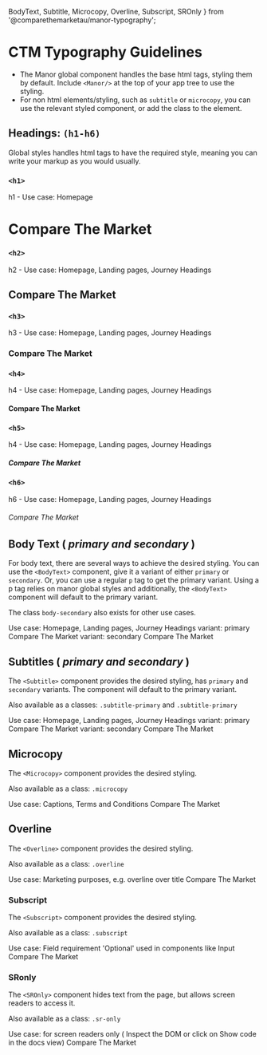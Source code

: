   BodyText,
  Subtitle,
  Microcopy,
  Overline,
  Subscript,
  SROnly
} from '@comparethemarketau/manor-typography';

<Meta title="Foundation/Typography" />

# CTM Typography Guidelines

* The Manor global component handles the base html tags, styling them by default. Include `<Manor/>` at the top of your app tree to use the styling.
* For non html elements/styling, such as `subtitle` or `microcopy`, you can use the relevant styled component, or add the class to the element.

## Headings: `(h1-h6)`

Global styles handles html tags to have the required style, meaning you can write your markup as you would usually.

### `<h1>`
<Preview>
  <Story name="h1">
    <DemoContainer>
      <Overline>h1 - Use case: Homepage</Overline>
      <h1>Compare The Market</h1>
    </DemoContainer>
  </Story>
</Preview>

### `<h2>`

<Preview>
  <Story name="h2">
    <DemoContainer>
      <Overline>h2 - Use case: Homepage, Landing pages, Journey Headings</Overline>
      <h2>Compare The Market</h2>
    </DemoContainer>
  </Story>
</Preview>

### `<h3>`

<Preview>
  <Story name="h3">
    <DemoContainer>
      <Overline>h3 - Use case: Homepage, Landing pages, Journey Headings</Overline>
      <h3>Compare The Market</h3>
    </DemoContainer>
  </Story>
</Preview>

### `<h4>`

<Preview>
  <Story name="h4">
    <DemoContainer>
      <Overline>h4 - Use case: Homepage, Landing pages, Journey Headings</Overline>
      <h4>Compare The Market</h4>
    </DemoContainer>
  </Story>
</Preview>

### `<h5>`

<Preview>
  <Story name="h5">
    <DemoContainer>
      <Overline>h4 - Use case: Homepage, Landing pages, Journey Headings</Overline>
      <h5>Compare The Market</h5>
    </DemoContainer>
  </Story>
</Preview>

### `<h6>`

<Preview>
  <Story name="h6">
    <DemoContainer>
      <Overline>h6 - Use case: Homepage, Landing pages, Journey Headings</Overline>
      <h6>Compare The Market</h6>
    </DemoContainer>
  </Story>
</Preview>

## Body Text ( *primary and secondary* )
For body text, there are several ways to achieve the desired styling. You can use the `<BodyText>` component,
give it a variant of either `primary` or `secondary`. Or, you can use a regular `p` tag to get the primary variant.
Using a p tag relies on manor global styles and additionally, the `<BodyText>` component will default to the primary variant.

The class `body-secondary` also exists for other use cases.

<Preview>
  <Story name="body-primary">
    <DemoContainer>
      <Overline>Use case: Homepage, Landing pages, Journey Headings</Overline>
      <Overline>variant: primary</Overline>
      <BodyText variant='primary'>Compare The Market</BodyText>
      <Overline>variant: secondary </Overline>
      <BodyText variant='secondary'>Compare The Market</BodyText>
    </DemoContainer>
  </Story>
</Preview>

## Subtitles ( *primary and secondary* )

The `<Subtitle>` component provides the desired styling, has `primary` and `secondary` variants. The component will default to the primary variant.

Also available as a classes: `.subtitle-primary` and `.subtitle-primary`

<Preview>
  <Story name="subtitle primary and secondary">
    <DemoContainer>
      <Overline>Use case: Homepage, Landing pages, Journey Headings</Overline>
      <Overline>variant: primary</Overline>
      <Subtitle variant='primary'>Compare The Market</Subtitle>
      <Overline>variant: secondary</Overline>
      <Subtitle variant='secondary'>Compare The Market</Subtitle>
    </DemoContainer>
  </Story>
</Preview>

## Microcopy
The `<Microcopy>` component provides the desired styling.

Also available as a class: `.microcopy`

<Preview>
  <Story name="microcopy">
    <DemoContainer>
      <Overline>Use case: Captions, Terms and Conditions</Overline>
      <Microcopy>Compare The Market</Microcopy>
    </DemoContainer>
  </Story>
</Preview>

## Overline
The `<Overline>` component provides the desired styling.

Also available as a class: `.overline`

<Preview>
  <Story name="overline">
    <DemoContainer>
      <Overline>Use case: Marketing purposes, e.g. overline over title</Overline>
      <Overline>Compare The Market</Overline>
    </DemoContainer>
  </Story>
</Preview>

### Subscript
The `<Subscript>` component provides the desired styling.

Also available as a class: `.subscript`

<Preview>
  <Story name="subscript">
    <DemoContainer>
      <Overline>Use case: Field requirement 'Optional' used in components like Input</Overline>
      <Subscript>Compare The Market</Subscript>
    </DemoContainer>
  </Story>
</Preview>

### SRonly
The `<SROnly>` component hides text from the page, but allows screen readers to access it.

Also available as a class: `.sr-only`

<Preview>
  <Story name="SRonly">
    <DemoContainer>
      <Overline>Use case: for screen readers only</Overline>
      <Overline>( Inspect the DOM or click on Show code in the docs view)</Overline>
      <SROnly>Compare The Market</SROnly>
    </DemoContainer>
  </Story>
</Preview>
